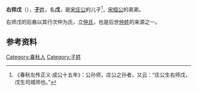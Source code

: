 {{Infobox 先秦人物
|名称= 右师戊
|图像=
|图说=
|姓=[[子姓|子]]
|氏=
|名=戊
|字=
|别名=
|别字=
|谥号=
|时代=春秋时期
|国家=
|身份=
|出生=
|逝世=
|在位=
|父=[[宋庄公|宋庄公]]
|母=
|正妻=
|妾=
|子女= [[公孙师|公孙师]]
|太子=
}}
'''右师戊'''（{{bd|？||？||}}），[[子姓|'''子'''姓]]，名'''戊'''，是[[宋庄公|宋庄公]]的儿子<ref>《春秋左传正义·成公十五年》：公孙师，庄公之孙者，又云：“庄公生右师戊，戊生司城师也。”</ref>，[[宋桓公_(春秋)|宋桓公]]的弟弟。

右师戊的后裔以其行次仲为氏，立[[仲氏|仲氏]]，也是后世[[仲姓|仲姓]]的来源之一。

== 参考资料 ==
{{reflist}}

[[Category:春秋人|Category:春秋人]]
[[Category:子姓|Category:子姓]]